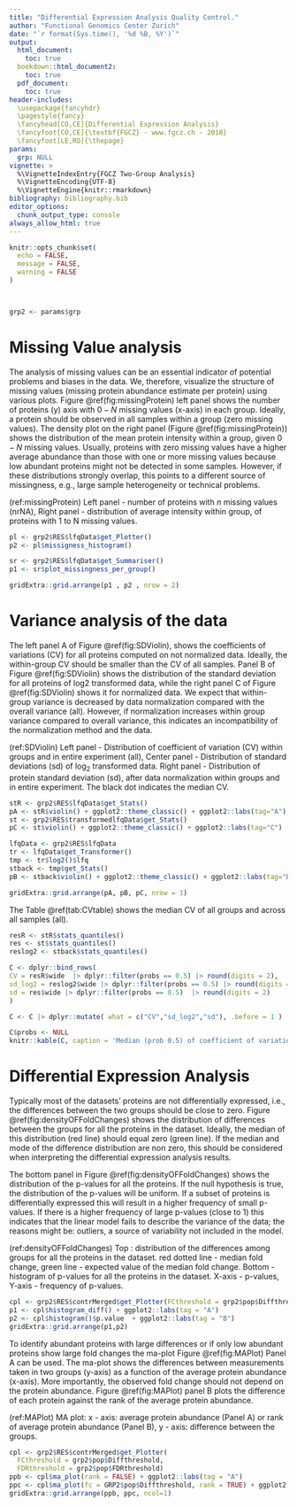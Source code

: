 ```yaml
---
title: "Differential Expression Analysis Quality Control."
author: "Functional Genomics Center Zurich"
date: "`r format(Sys.time(), '%d %B, %Y')`"
output:
  html_document:
    toc: true
  bookdown::html_document2:
    toc: true
  pdf_document: 
    toc: true
header-includes: 
  \usepackage{fancyhdr}
  \pagestyle{fancy}
  \fancyhead[CO,CE]{Differential Expression Analysis}
  \fancyfoot[CO,CE]{\textbf{FGCZ} - www.fgcz.ch - 2018}
  \fancyfoot[LE,RO]{\thepage} 
params:
  grp: NULL
vignette: >
  %\VignetteIndexEntry{FGCZ Two-Group Analysis}
  %\VignetteEncoding{UTF-8}
  %\VignetteEngine{knitr::rmarkdown}
bibliography: bibliography.bib
editor_options: 
  chunk_output_type: console
always_allow_html: true
---
```




```r

knitr::opts_chunk$set(
  echo = FALSE,
  message = FALSE,
  warning = FALSE
)



grp2 <- params$grp
```


# Missing Value analysis

The analysis of missing values can be an essential indicator of potential problems and biases in the data. We, therefore, visualize the structure of missing values (missing protein abundance estimate per protein) using various plots. Figure \@ref(fig:missingProtein) left panel shows the number of proteins (y) axis with $0-N$ missing values (x-axis) in each group. Ideally, a protein should be observed in all samples within a group (zero missing values). The density plot on the right panel (Figure \@ref(fig:missingProtein)) shows the distribution of the mean protein intensity within a group, given $0-N$ missing values. Usually, proteins with zero missing values have a higher average abundance than those with one or more missing values because low abundant proteins might not be detected in some samples. However, if these distributions strongly overlap, this points to a different source of missingness, e.g., large sample heterogeneity or technical problems. 


(ref:missingProtein) Left panel - number of proteins with $n$ missing values (nrNA), Right panel - distribution of average intensity within group, of proteins with 1 to N missing values.


```r

pl <- grp2$RES$lfqData$get_Plotter()
p2 <- pl$missigness_histogram()

sr <- grp2$RES$lfqData$get_Summariser()
p1 <- sr$plot_missingness_per_group()

gridExtra::grid.arrange(p1 , p2 , nrow = 2)

```


# Variance analysis of the data

The left panel A of Figure \@ref(fig:SDViolin), shows the coefficients of variations (CV) for all proteins computed on not normalized data. Ideally, the within-group CV should be smaller than the CV of all samples. 
Panel B of Figure \@ref(fig:SDViolin) shows the distribution of the standard deviation for all proteins of log2 transformed data, while the right panel C of Figure \@ref(fig:SDViolin) shows it for normalized data. We expect that within-group variance is decreased by data normalization compared with the overall variance (all). However, if normalization increases within group variance compared to overall variance, this indicates an incompatibility of the normalization method and the data. 

(ref:SDViolin) Left panel - Distribution of coefficient of variation (CV) within groups and in entire experiment (all), Center panel - Distribution of standard deviations (sd) of $\log_2$ transformed data. Right panel - Distribution of protein standard deviation (sd), after data normalization within groups and in entire experiment. The black dot indicates the median CV.

```r
stR <- grp2$RES$lfqData$get_Stats()
pA <- stR$violin() + ggplot2::theme_classic() + ggplot2::labs(tag="A")
st <- grp2$RES$transformedlfqData$get_Stats()
pC <- st$violin() + ggplot2::theme_classic() + ggplot2::labs(tag="C")

lfqData <- grp2$RES$lfqData
tr <- lfqData$get_Transformer()
tmp <- tr$log2()$lfq
stback <- tmp$get_Stats()
pB <- stback$violin() + ggplot2::theme_classic() + ggplot2::labs(tag="B")

gridExtra::grid.arrange(pA, pB, pC, nrow = 1)

```

The Table \@ref(tab:CVtable) shows the median CV of all groups and across all samples (all).

```r
resR <- stR$stats_quantiles()
res <- st$stats_quantiles()
reslog2 <- stback$stats_quantiles()

C <- dplyr::bind_rows(
CV = resR$wide  |> dplyr::filter(probs == 0.5) |> round(digits = 2),
sd_log2 = reslog2$wide |> dplyr::filter(probs == 0.5) |> round(digits = 2),
sd = res$wide |> dplyr::filter(probs == 0.5)  |> round(digits = 2)
)

C <- C |> dplyr::mutate( what = c("CV","sd_log2","sd"), .before = 1 )

C$probs <- NULL
knitr::kable(C, caption = 'Median (prob 0.5) of coefficient of variation (CV) and standard deviation (sd)')

```


# Differential Expression Analysis

Typically most of the datasets' proteins are not differentially expressed, i.e., the differences between the two groups should be close to zero. Figure \@ref(fig:densityOFFoldChanges) shows the distribution of differences between the groups for all the proteins in the dataset. Ideally, the median of this distribution (red line) should equal zero (green line). If the median and mode of the difference distribution are non zero, this should be considered when interpreting the differential expression analysis results.

The bottom panel in Figure \@ref(fig:densityOFFoldChanges) shows the distribution of the p-values for all the proteins. If the null hypothesis is true, the distribution of the p-values will be uniform. If a subset of proteins is differentially expressed this will result in a higher frequency of small p-values. If there is a higher frequency of large p-values (close to 1) this indicates that the linear model fails to describe the variance of the data; the reasons might be: outliers, a source of variability not included in the model.

(ref:densityOFFoldChanges) Top : distribution of the differences among groups for all the proteins in the dataset. red dotted line - median fold change, green line - expected value of the median fold change. Bottom - histogram of p-values for all the proteins in the dataset. X-axis - p-values, Y-axis - frequency of p-values.

```r
cpl <- grp2$RES$contrMerged$get_Plotter(FCthreshold = grp2$pop$Diffthreshold, FDRthreshold = grp2$pop$FDRthreshold)
p1 <- cpl$histogram_diff() + ggplot2::labs(tag = "A")
p2 <- cpl$histogram()$p.value  + ggplot2::labs(tag = "B")
gridExtra::grid.arrange(p1,p2)

```

To identify abundant proteins with large differences or if only low abundant proteins show large fold changes the ma-plot Figure \@ref(fig:MAPlot) Panel A can be used. The ma-plot shows the differences between measurements taken in two groups (y-axis) as a function of the average protein abundance (x-axis). More importantly, the observed fold change should not depend on the protein abundance. Figure \@ref(fig:MAPlot) panel B plots the difference of each protein against the rank of the average protein abundance.

(ref:MAPlot) MA plot: x - axis: average protein abundance (Panel A) or rank of average protein abundance (Panel B), y - axis: difference between the groups. 

```r
cpl <- grp2$RES$contrMerged$get_Plotter(
  FCthreshold = grp2$pop$Diffthreshold,
  FDRthreshold = grp2$pop$FDRthreshold)
ppb <- cpl$ma_plot(rank = FALSE) + ggplot2::labs(tag = "A")
ppc <- cpl$ma_plot(fc = GRP2$pop$Diffthreshold, rank = TRUE) + ggplot2::labs(tag = "B")
gridExtra::grid.arrange(ppb, ppc, ncol=1)

```

